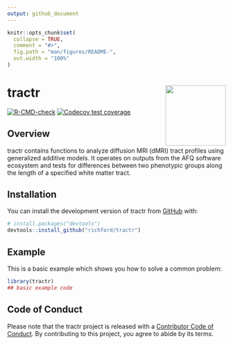 ```yaml
---
output: github_document
---
```


<!-- README.md is generated from README.Rmd. Please edit that file -->

```r
knitr::opts_chunk$set(
  collapse = TRUE,
  comment = "#>",
  fig.path = "man/figures/README-",
  out.width = "100%"
)
```

# tractr <img src="man/figures/tractr-logo.svg" align="right" height="139"/>

<!-- badges: start -->

<!--insert CRAN status badge -->

[![R-CMD-check](https://github.com/richford/tractr/actions/workflows/R-CMD-check.yaml/badge.svg)](https://github.com/richford/tractr/actions/workflows/R-CMD-check.yaml) [![Codecov test coverage](https://codecov.io/gh/richford/tractr/branch/main/graph/badge.svg)](https://app.codecov.io/gh/richford/tractr?branch=main)

<!-- badges: end -->

## Overview

tractr contains functions to analyze diffusion MRI (dMRI) tract profiles using generalized additive models. It operates on outputs from the AFQ software ecosystem and tests for differences between two phenotypic groups along the length of a specified white matter tract.

## Installation

You can install the development version of tractr from [GitHub](https://github.com/) with:

``` r
# install.packages("devtools")
devtools::install_github("richford/tractr")
```

## Example

This is a basic example which shows you how to solve a common problem:

```r
library(tractr)
## basic example code
```

## Code of Conduct

Please note that the tractr project is released with a [Contributor Code of Conduct](https://contributor-covenant.org/version/2/1/CODE_OF_CONDUCT.html). By contributing to this project, you agree to abide by its terms.
